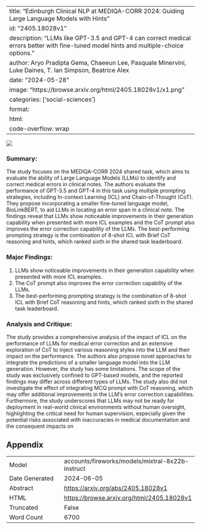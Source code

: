 
---
title: "Edinburgh Clinical NLP at MEDIQA-CORR 2024: Guiding Large Language Models with Hints"
id: "2405.18028v1"
description: "LLMs like GPT-3.5 and GPT-4 can correct medical errors better with fine-tuned model hints and multiple-choice options."
author: Aryo Pradipta Gema, Chaeeun Lee, Pasquale Minervini, Luke Daines, T. Ian Simpson, Beatrice Alex
date: "2024-05-28"
image: "https://browse.arxiv.org/html/2405.18028v1/x1.png"
categories: ['social-sciences']
format:
  html:
    code-overflow: wrap
---

![](https://browse.arxiv.org/html/2405.18028v1/x1.png)

### Summary:

The study focuses on the MEDIQA-CORR 2024 shared task, which aims to evaluate the ability of Large Language Models (LLMs) to identify and correct medical errors in clinical notes. The authors evaluate the performance of GPT-3.5 and GPT-4 in this task using multiple prompting strategies, including In-context Learning (ICL) and Chain-of-Thought (CoT). They propose incorporating a smaller fine-tuned language model, BioLinkBERT, to aid LLMs in locating an error span in a clinical note. The findings reveal that LLMs show noticeable improvements in their generation capability when presented with more ICL examples and the CoT prompt also improves the error correction capability of the LLMs. The best-performing prompting strategy is the combination of 8-shot ICL with Brief CoT reasoning and hints, which ranked sixth in the shared task leaderboard.

### Major Findings:

1. LLMs show noticeable improvements in their generation capability when presented with more ICL examples.
2. The CoT prompt also improves the error correction capability of the LLMs.
3. The best-performing prompting strategy is the combination of 8-shot ICL with Brief CoT reasoning and hints, which ranked sixth in the shared task leaderboard.

### Analysis and Critique:

The study provides a comprehensive analysis of the impact of ICL on the performance of LLMs for medical error correction and an extensive exploration of CoT to inject various reasoning styles into the LLM and their impact on the performance. The authors also propose novel approaches to integrate the predictions of a smaller language model into the LLM generation. However, the study has some limitations. The scope of the study was exclusively confined to GPT-based models, and the reported findings may differ across different types of LLMs. The study also did not investigate the effect of integrating MCQ prompt with CoT reasoning, which may offer additional improvements in the LLM’s error correction capabilities. Furthermore, the study underscores that LLMs may not be ready for deployment in real-world clinical environments without human oversight, highlighting the critical need for human supervision, especially given the potential risks associated with inaccuracies in medical documentation and the consequent impacts on

## Appendix

|          |          |
|----------|----------|
| Model     | accounts/fireworks/models/mixtral-8x22b-instruct       |
| Date Generated     | 2024-06-05       |
| Abstract | [https://arxiv.org/abs/2405.18028v1](https://arxiv.org/abs/2405.18028v1)        |
| HTML     | [https://browse.arxiv.org/html/2405.18028v1](https://browse.arxiv.org/html/2405.18028v1)       |
| Truncated       | False       |
| Word Count       | 6700       |
